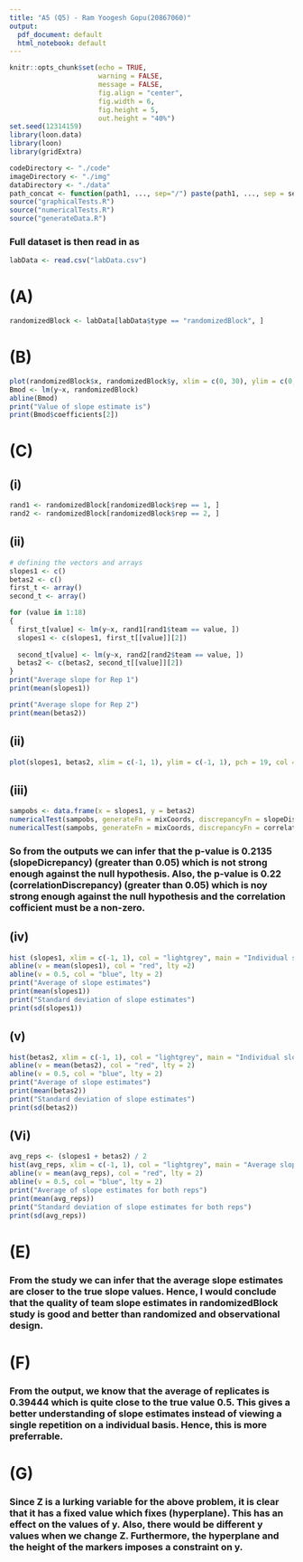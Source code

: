 ```yaml
---
title: "A5 (Q5) - Ram Yoogesh Gopu(20867060)"
output:
  pdf_document: default
  html_notebook: default
---
```



```r
knitr::opts_chunk$set(echo = TRUE, 
                      warning = FALSE,
                      message = FALSE,
                      fig.align = "center", 
                      fig.width = 6, 
                      fig.height = 5,
                      out.height = "40%")
set.seed(12314159)
library(loon.data)
library(loon)
library(gridExtra)

codeDirectory <- "./code"
imageDirectory <- "./img"
dataDirectory <- "./data"
path_concat <- function(path1, ..., sep="/") paste(path1, ..., sep = sep)
source("graphicalTests.R")
source("numericalTests.R")
source("generateData.R")
```

### Full dataset is then read in as

```r
labData <- read.csv("labData.csv")
```

# (A)

```r
randomizedBlock <- labData[labData$type == "randomizedBlock", ]
```

# (B)

```r
plot(randomizedBlock$x, randomizedBlock$y, xlim = c(0, 30), ylim = c(0, 40), pch = 19, col = adjustcolor("black", 0.3), main = "x, y pairs from all of randomizedBlock data", xlab = "x-values", ylab = "y-values")
Bmod <- lm(y~x, randomizedBlock)
abline(Bmod)
print("Value of slope estimate is")
print(Bmod$coefficients[2])
```

# (C)

## (i)

```r
rand1 <- randomizedBlock[randomizedBlock$rep == 1, ]
rand2 <- randomizedBlock[randomizedBlock$rep == 2, ]
```


## (ii)

```r
# defining the vectors and arrays 
slopes1 <- c()
betas2 <- c()
first_t <- array()
second_t <- array()

for (value in 1:18)
{
  first_t[value] <- lm(y~x, rand1[rand1$team == value, ])
  slopes1 <- c(slopes1, first_t[[value]][2])
  
  second_t[value] <- lm(y~x, rand2[rand2$team == value, ])
  betas2 <- c(betas2, second_t[[value]][2])
}
print("Average slope for Rep 1")
print(mean(slopes1))

print("Average slope for Rep 2")
print(mean(betas2))

```

## (ii)

```r
plot(slopes1, betas2, xlim = c(-1, 1), ylim = c(-1, 1), pch = 19, col = adjustcolor("black", 0.3), main = "Slopes for the 2 Reps from the RandomizedBlock", xlab = "Slopes of Rep 1", ylab = "Slopes of Rep 2")
```

## (iii)

```r
sampobs <- data.frame(x = slopes1, y = betas2)
numericalTest(sampobs, generateFn = mixCoords, discrepancyFn = slopeDiscrepancy)
numericalTest(sampobs, generateFn = mixCoords, discrepancyFn = correlationDiscrepancy)
```

### So from the outputs we can infer that the p-value is 0.2135 (slopeDicrepancy) (greater than 0.05) which is not strong enough against the null hypothesis. Also, the p-value is 0.22 (correlationDiscrepancy) (greater than 0.05) which is noy strong enough against the null hypothesis and the correlation cofficient must be a non-zero. 


## (iv)

```r
hist (slopes1, xlim = c(-1, 1), col = "lightgrey", main = "Individual slope coefficients for Replicate 1", xlab = "slope values for Rep 1")
abline(v = mean(slopes1), col = "red", lty =2)
abline(v = 0.5, col = "blue", lty = 2)
print("Average of slope estimates")
print(mean(slopes1))
print("Standard deviation of slope estimates")
print(sd(slopes1))
```

## (v)

```r
hist(betas2, xlim = c(-1, 1), col = "lightgrey", main = "Individual slope coefficients for Replicate 2", xlab = "Slope values of Rep 2")
abline(v = mean(betas2), col = "red", lty = 2)
abline(v = 0.5, col = "blue", lty = 2)
print("Average of slope estimates")
print(mean(betas2))
print("Standard deviation of slope estimates")
print(sd(betas2))
```

## (Vi)

```r
avg_reps <- (slopes1 + betas2) / 2
hist(avg_reps, xlim = c(-1, 1), col = "lightgrey", main = "Average slope coefficients of both Replicates", xlab = " Slope values of both Reps")
abline(v = mean(avg_reps), col = "red", lty = 2)
abline(v = 0.5, col = "blue", lty = 2)
print("Average of slope estimates for both reps")
print(mean(avg_reps))
print("Standard deviation of slope estimates for both reps")
print(sd(avg_reps))
```

# (E)

### From the study we can infer that the average slope estimates are closer to the true slope values. Hence, I would conclude that the quality of team slope estimates in randomizedBlock study is good and better than randomized and observational design.  

# (F)

### From the output, we know that the average of replicates is 0.39444 which is quite close to the true value 0.5. This gives a better understanding of slope estimates instead of viewing a single repetition on a individual basis. Hence, this is more preferrable.

# (G)

### Since Z is a lurking variable for the above problem, it is clear that it has a fixed value which fixes (hyperplane). This has an effect on the values of y. Also, there would be different y values when we change Z. Furthermore, the hyperplane and the height of the markers imposes a constraint on y. 
